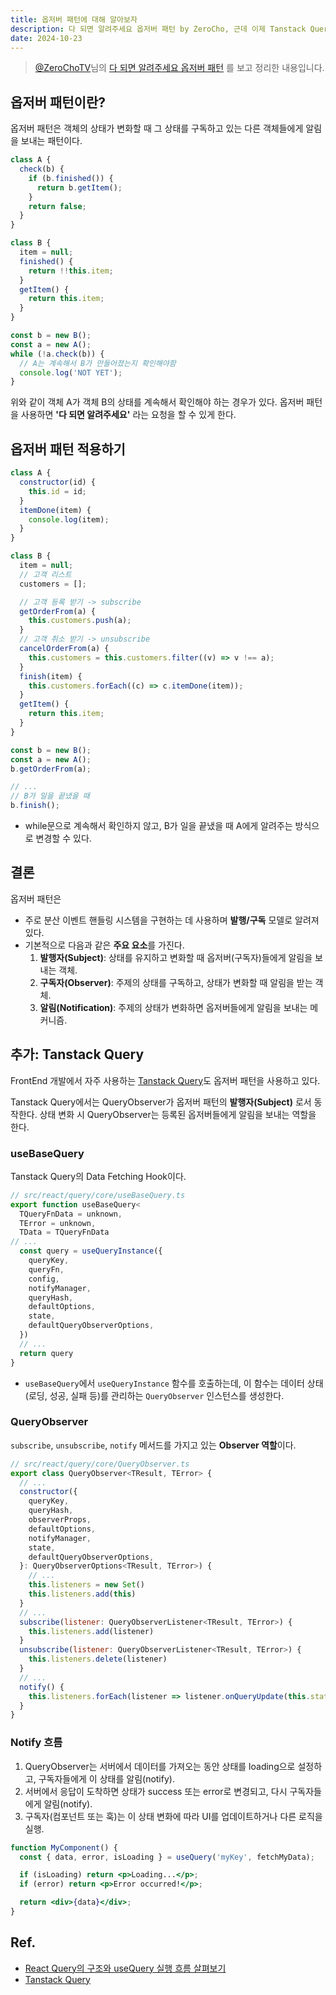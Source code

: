 ```yaml
---
title: 옵저버 패턴에 대해 알아보자
description: 다 되면 알려주세요 옵저버 패턴 by ZeroCho, 근데 이제 Tanstack Query를 살짝 곁들인
date: 2024-10-23
---
```


> [@ZeroChoTV](https://www.youtube.com/@ZeroChoTV)님의 [다 되면 알려주세요 옵저버 패턴](https://www.youtube.com/shorts/viEQexNQQy8) 를 보고 정리한 내용입니다.

## 옵저버 패턴이란?

옵저버 패턴은 객체의 상태가 변화할 때 그 상태를 구독하고 있는 다른 객체들에게 알림을 보내는 패턴이다.

```js showLineNumbers
class A {
  check(b) {
    if (b.finished()) {
      return b.getItem();
    }
    return false;
  }
}

class B {
  item = null;
  finished() {
    return !!this.item;
  }
  getItem() {
    return this.item;
  }
}

const b = new B();
const a = new A();
while (!a.check(b)) {
  // A는 계속해서 B가 만들어졌는지 확인해야함
  console.log('NOT YET');
}
```

위와 같이 객체 A가 객체 B의 상태를 계속해서 확인해야 하는 경우가 있다.
옵저버 패턴을 사용하면 **'다 되면 알려주세요'** 라는 요청을 할 수 있게 한다.

## 옵저버 패턴 적용하기

```js showLineNumbers
class A {
  constructor(id) {
    this.id = id;
  }
  itemDone(item) {
    console.log(item);
  }
}

class B {
  item = null;
  // 고객 리스트
  customers = [];

  // 고객 등록 받기 -> subscribe
  getOrderFrom(a) {
    this.customers.push(a);
  }
  // 고객 취소 받기 -> unsubscribe
  cancelOrderFrom(a) {
    this.customers = this.customers.filter((v) => v !== a);
  }
  finish(item) {
    this.customers.forEach((c) => c.itemDone(item));
  }
  getItem() {
    return this.item;
  }
}

const b = new B();
const a = new A();
b.getOrderFrom(a);

// ...
// B가 일을 끝냈을 때
b.finish();
```

- while문으로 계속해서 확인하지 않고, B가 일을 끝냈을 때 A에게 알려주는 방식으로 변경할 수 있다.

## 결론

옵저버 패턴은

- 주로 분산 이벤트 핸들링 시스템을 구현하는 데 사용하며 **발행/구독** 모델로 알려져있다.
- 기본적으로 다음과 같은 **주요 요소**를 가진다.
  1. **발행자(Subject)**: 상태를 유지하고 변화할 때 옵저버(구독자)들에게 알림을 보내는 객체.
  2. **구독자(Observer)**: 주제의 상태를 구독하고, 상태가 변화할 때 알림을 받는 객체.
  3. **알림(Notification)**: 주제의 상태가 변화하면 옵저버들에게 알림을 보내는 메커니즘.



## 추가: Tanstack Query

FrontEnd 개발에서 자주 사용하는 [Tanstack Query](https://tanstack.com/query/latest)도 옵저버 패턴을 사용하고 있다.

Tanstack Query에서는 QueryObserver가 옵저버 패턴의 **발행자(Subject)** 로서 동작한다.
상태 변화 시 QueryObserver는 등록된 옵저버들에게 알림을 보내는 역할을 한다.

### useBaseQuery

Tanstack Query의 Data Fetching Hook이다.

```js showLineNumbers
// src/react/query/core/useBaseQuery.ts
export function useBaseQuery<
  TQueryFnData = unknown,
  TError = unknown,
  TData = TQueryFnData
// ...
  const query = useQueryInstance({
    queryKey,
    queryFn,
    config,
    notifyManager,
    queryHash,
    defaultOptions,
    state,
    defaultQueryObserverOptions,
  })
  // ...
  return query
}
```

- `useBaseQuery`에서 `useQueryInstance` 함수를 호출하는데, 이 함수는 데이터 상태(로딩, 성공, 실패 등)를 관리하는 `QueryObserver` 인스턴스를 생성한다.

### QueryObserver

`subscribe`, `unsubscribe`, `notify` 메서드를 가지고 있는 **Observer 역할**이다.

```js showLineNumbers
// src/react/query/core/QueryObserver.ts
export class QueryObserver<TResult, TError> {
  // ...
  constructor({
    queryKey,
    queryHash,
    observerProps,
    defaultOptions,
    notifyManager,
    state,
    defaultQueryObserverOptions,
  }: QueryObserverOptions<TResult, TError>) {
    // ...
    this.listeners = new Set()
    this.listeners.add(this)
  }
  // ...
  subscribe(listener: QueryObserverListener<TResult, TError>) {
    this.listeners.add(listener)
  }
  unsubscribe(listener: QueryObserverListener<TResult, TError>) {
    this.listeners.delete(listener)
  }
  // ...
  notify() {
    this.listeners.forEach(listener => listener.onQueryUpdate(this.state))
  }
}
```

### Notify 흐름

1. QueryObserver는 서버에서 데이터를 가져오는 동안 상태를 loading으로 설정하고, 구독자들에게 이 상태를 알림(notify).
2. 서버에서 응답이 도착하면 상태가 success 또는 error로 변경되고, 다시 구독자들에게 알림(notify).
3. 구독자(컴포넌트 또는 훅)는 이 상태 변화에 따라 UI를 업데이트하거나 다른 로직을 실행.

```jsx title="Tanstack Query 사용 예시" showLineNumbers
function MyComponent() {
  const { data, error, isLoading } = useQuery('myKey', fetchMyData);

  if (isLoading) return <p>Loading...</p>;
  if (error) return <p>Error occurred!</p>;

  return <div>{data}</div>;
}
```

## Ref.

- [React Query의 구조와 useQuery 실행 흐름 살펴보기](https://fe-developers.kakaoent.com/2023/230720-react-query/)
- [Tanstack Query](https://tanstack.com/query/latest)
